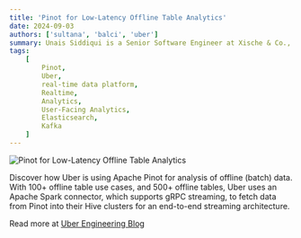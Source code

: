 ```yaml
---
title: 'Pinot for Low-Latency Offline Table Analytics'
date: 2024-09-03
authors: ['sultana', 'balci', 'uber']
summary: Unais Siddiqui is a Senior Software Engineer at Xische & Co., a hybrid boutique consulting company based in Dubai. For a recent project, Unais needed to employ real-time analytics.
tags:
    [
        Pinot,
        Uber,
        real-time data platform,
        Realtime,
        Analytics,
        User-Facing Analytics,
        Elasticsearch,
        Kafka
    ]
---
```


![Pinot for Low-Latency Offline Table Analytics](https://blog.uber-cdn.com/cdn-cgi/image/width=2560,quality=80,onerror=redirect,format=auto/wp-content/uploads/2024/08/cover-photo-17247492663623-scaled.jpg)

Discover how Uber is using Apache Pinot for analysis of offline (batch) data. With 100+ offline table use cases, and 500+ offline tables, Uber uses an Apache Spark connector, which supports gRPC streaming, to fetch data from Pinot into their Hive clusters for an end-to-end streaming architecture.

Read more at [Uber Engineering Blog](https://www.uber.com/en-PT/blog/pinot-for-low-latency/)
